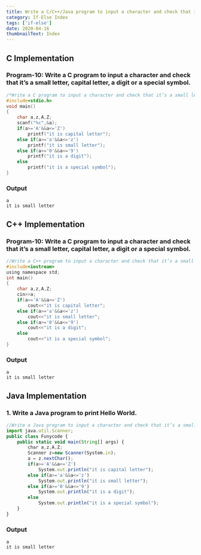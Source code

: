 ```yaml
---
title: Write a C/C++/Java program to input a character and check that it’s a small letter, capital letter, a digit or a special symbol.
category: If-Else Index
tags: ['if-else']
date: 2020-04-16
thumbnailText: Index
---
```


## C Implementation
### Program-10: Write a C program to input a character and check that it’s a small letter, capital letter, a digit or a special symbol.
```c
/*Write a C program to input a character and check that it’s a small letter, capital letter, a digit or a special symbol.*/
#include<stdio.h>
void main()
{
    char a,z,A,Z;
    scanf("%c",&a);
    if(a>='A'&&a<='Z')
        printf("it is capital letter");
    else if(a>='a'&&a<='z')
        printf("it is small letter");
    else if(a>='0'&&a<='9')
        printf("it is a digit");
    else
        printf("it is a special symbol");
}
```
### Output
```
a
it is small letter
```

## C++ Implementation
### Program-10: Write a C program to input a character and check that it’s a small letter, capital letter, a digit or a special symbol.
```c
//Write a C++ program to input a character and check that it’s a small letter, capital letter, a digit or a special symbol.
#include<iostream>
using namespace std;
int main()
{
    char a,z,A,Z;
    cin>>a;
    if(a>='A'&&a<='Z')
        cout<<"it is capital letter";
    else if(a>='a'&&a<='z')
        cout<<"it is small letter";
    else if(a>='0'&&a<='9')
        cout<<"it is a digit";
    else
        cout<<"it is a special symbol";
}
```
### Output
```
a
it is small letter
```

## Java Implementation
### 1. Write a Java program to print Hello World.
```js
//Write a Java program to input a character and check that it’s a small letter, capital letter, a digit or a special symbol.
import java.util.Scanner;
public class Funycode {
    public static void main(String[] args) {
        char a,z,A,Z;
        Scanner z=new Scanner(System.in);
        a = z.nextChar();
        if(a>='A'&&a<='Z')
            System.out.println("it is capital letter");
        else if(a>='a'&&a<='z')
            System.out.println("it is small letter");
        else if(a>='0'&&a<='9')
            System.out.println("it is a digit");
        else
            System.out.println("it is a special symbol");
    }
}
```
### Output
```
a
it is small letter
```
